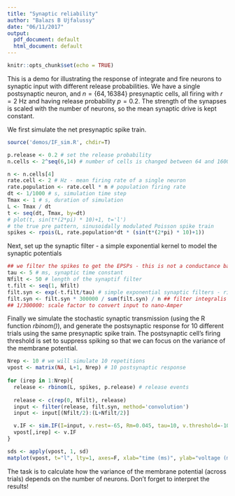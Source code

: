 ```yaml
---
title: "Synaptic reliability"
author: "Balazs B Ujfalussy"
date: "06/11/2017"
output:
  pdf_document: default
  html_document: default
---
```


```r
knitr::opts_chunk$set(echo = TRUE)
```


This is a demo for illustrating the response of integrate and fire neurons to synaptic input with different release probabilities. We have a single postsynaptic neuron, and $n=\{64, 16384\}$ presynaptic cells, all firing with $r=2$ Hz and having release probability $p=0.2$. The strength of the synapses is scaled with the number of neurons, so the mean synaptic drive is kept constant.

We first simulate the net presynaptic spike train.

```r
source('demos/IF_sim.R', chdir=T)
```


```r
p.release <- 0.2 # set the release probability
n.cells <- 2^seq(6,14) # number of cells is changed between 64 and 16000

n <- n.cells[4]
rate.cell <- 2 # Hz - mean firing rate of a single neuron
rate.population <- rate.cell * n # population firing rate
dt <- 1/1000 # s, simulation time step
Tmax <- 1 # s, duration of simulation
L <- Tmax / dt
t <- seq(dt, Tmax, by=dt)
# plot(t, sin(t*(2*pi) * 10)+1, t='l')
# the true pre pattern, sinusoidally modulated Poisson spike train
spikes <- rpois(L, rate.population*dt * (sin(t*(2*pi) * 10)+1)) 
```


Next, set up the synaptic filter - a simple exponential kernel to model the synaptic potentials

```r
## we filter the spikes to get the EPSPs - this is not a conductance based synapse!  
tau <- 5 # ms, synaptic time constant
Nfilt <- 50 # length of the synaptif filter
t.filt <- seq(1, Nfilt)
filt.syn <- exp(-t.filt/tau) # simple exponential synaptic filters - rise is infinitely fast
filt.syn <- filt.syn * 300000 / sum(filt.syn) / n ## filter integralis proportional to 1/n
## 1/300000: scale factor to convert input to nano-Amper


```


Finally we simulate the stochastic synaptic transmission (using the R function *rbinom()*), and generate the postsynaptic response for 10 different trials using the same presynaptic spike train. The postsynaptic cell's firing threshold is set to suppress spiking so that we can focus on the variance of the membrane potential.

```r
Nrep <- 10 # we will simulate 10 repetitions
vpost <- matrix(NA, L+1, Nrep) # 10 postsynaptic response
  
for (irep in 1:Nrep){
  release <- rbinom(L, spikes, p.release) # release events
    
  release <- c(rep(0, Nfilt), release)
  input <- filter(release, filt.syn, method='convolution')
  input <- input[(Nfilt/2):(L+Nfilt/2)]

  v.IF <- sim.IF(I=input, v.rest=-65, Rm=0.045, tau=10, v.threshold=-10, v.reset=-55)
  vpost[,irep] <- v.IF
}

sds <- apply(vpost, 1, sd)
matplot(vpost, t="l", lty=1, axes=F, xlab="time (ms)", ylab="voltage (mV)"); axis(1); axis(2, las=2)
```

The task is to calculate how the variance of the membrane potential (across trials) depends on the number of neurons. Don't forget to interpret the results!